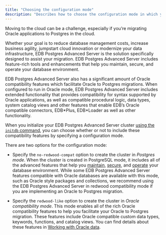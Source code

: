```yaml
---
title: "Choosing the configuration mode"
description: "Describes how to choose the configuration mode in which you want EDB Postgres Advanced Server to run"
---
```


Moving to the cloud can be a challenge, especially if you’re migrating Oracle applications to Postgres in the cloud.

Whether your goal is to reduce database management costs, increase business agility, jumpstart cloud innovation or modernize your data infrastructure, EDB Postgres Advanced Server is the solution specifically designed to assist your migration. EDB Postgres Advanced Server includes feature-rich tools and enhancements that help you maintain, secure, and operate your database environment.

EDB Postgres Advanced Server also has a significant amount of Oracle compatibility features which facilitate Oracle to Postgres migrations. When configured to run in Oracle mode, EDB Postgres Advanced Server includes extended functionality that provides compatibility for syntax supported by Oracle applications, as well as compatible procedural logic, data types, system catalog views and other features that enable EDB’s Oracle compatible connectors, EDB\*Plus, EDB\*Loader as well as other functionality. 

When you initialize your EDB Postgres Advanced Server cluster [using the `initdb` command](../installing/linux_install_details/managing_an_advanced_server_installation.mdx), you can choose whether or not to include these compatibility features by specifying a configuration mode. 

There are two options for the configuration mode:

-   Specify the `no-redwood-compat` option to create the cluster in *Postgres mode*. When the cluster is created in PostgreSQL mode, it includes all of the advanced features that help you [maintain](../database_administration/), [secure](../epas_security_guide), and [operate](../managing_performance/) your database environment. While some EDB Postgres Advanced Server features compatible with Oracle databases are available with this mode, such as Oracle style packages and collections, we recommend using the EDB Postgres Advanced Server in redwood compatibility mode if you are implementing an Oracle to Postgres migration.

-   Specify the `redwood-like` option to create the cluster in *Oracle compatibility mode*. This mode enables all of the rich Oracle compatibility features to help you facilitate your Oracle to Postgres migration. These features include Oracle compatible custom data types, keywords, functions, and catalog views. You can find details about these features in [Working with Oracle data](../working_with_oracle_data/).
